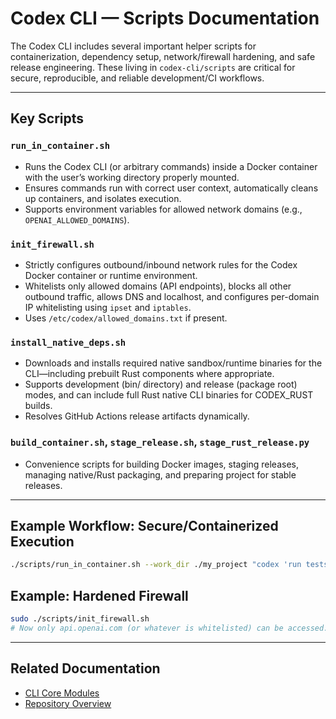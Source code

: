 # Codex CLI — Scripts Documentation

The Codex CLI includes several important helper scripts for containerization, dependency setup, network/firewall hardening, and safe release engineering. These living in `codex-cli/scripts` are critical for secure, reproducible, and reliable development/CI workflows.

---

## Key Scripts

### `run_in_container.sh`
- Runs the Codex CLI (or arbitrary commands) inside a Docker container with the user’s working directory properly mounted.
- Ensures commands run with correct user context, automatically cleans up containers, and isolates execution.
- Supports environment variables for allowed network domains (e.g., `OPENAI_ALLOWED_DOMAINS`).

### `init_firewall.sh`
- Strictly configures outbound/inbound network rules for the Codex Docker container or runtime environment.
- Whitelists only allowed domains (API endpoints), blocks all other outbound traffic, allows DNS and localhost, and configures per-domain IP whitelisting using `ipset` and `iptables`.
- Uses `/etc/codex/allowed_domains.txt` if present.

### `install_native_deps.sh`
- Downloads and installs required native sandbox/runtime binaries for the CLI—including prebuilt Rust components where appropriate.
- Supports development (bin/ directory) and release (package root) modes, and can include full Rust native CLI binaries for CODEX_RUST builds.
- Resolves GitHub Actions release artifacts dynamically.

### `build_container.sh`, `stage_release.sh`, `stage_rust_release.py`
- Convenience scripts for building Docker images, staging releases, managing native/Rust packaging, and preparing project for stable releases.

---

## Example Workflow: Secure/Containerized Execution
```bash
./scripts/run_in_container.sh --work_dir ./my_project "codex 'run tests'"
```

## Example: Hardened Firewall
```bash
sudo ./scripts/init_firewall.sh
# Now only api.openai.com (or whatever is whitelisted) can be accessed.
```

---

## Related Documentation
- [CLI Core Modules](./cli_modules.mdx)
- [Repository Overview](./overview.mdx)
